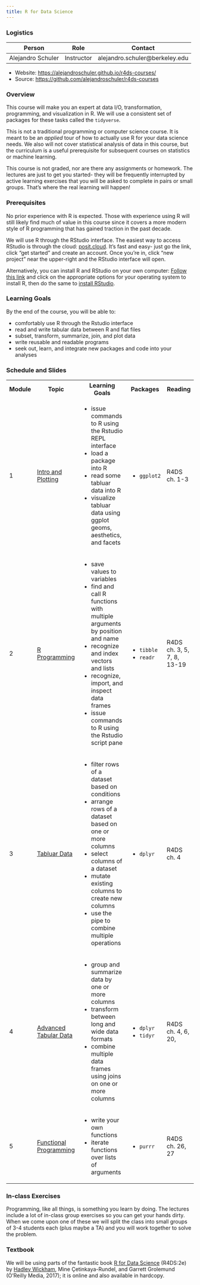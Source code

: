 ```yaml
---
title: R for Data Science
---
```


### Logistics
| Person | Role | Contact |
|---|---|---|
| Alejandro Schuler | Instructor | alejandro.schuler@berkeley.edu |

- Website: [https://alejandroschuler.github.io/r4ds-courses/](https://alejandroschuler.github.io/r4ds-courses/)
- Source: [https://github.com/alejandroschuler/r4ds-courses](https://github.com/alejandroschuler/r4ds-courses)

### Overview
This course will make you an expert at data I/O, transformation, programming, and visualization in R. 
We will use a consistent set of packages for these tasks called the `tidyverse`.

This is not a traditional programming or computer science course. 
It is meant to be an *applied* tour of how to actually use R for your data science needs. 
We also will not cover statistical analysis of data in this course, but the curriculum is a useful prerequisite for subsequent courses on statistics or machine learning.

This course is not graded, nor are there any assignments or homework. The lectures are just to get you started- they will be frequently interrupted by active learning exercises that you will be asked to complete in pairs or small groups. That's where the real learning will happen!

### Prerequisites
No prior experience with R is expected. Those with experience using R will still likely find much of value in this course since it covers a more modern style of R programming that has gained traction in the past decade.

We will use R through the RStudio interface. The easiest way to access RStudio is through the cloud: [posit.cloud](https://posit.cloud). It's fast and easy- just go the link, click "get started" and create an account. Once you're in, click "new project" near the upper-right and the RStudio interface will open.

Alternatively, you can install R and RStudio on your own computer: 
[Follow this link](https://cran.rstudio.com/) and click on the appropriate options for your operating system to install R, 
then do the same to [install RStudio](https://posit.co/download/rstudio-desktop/#download).

### Learning Goals
By the end of the course, you will be able to:

* comfortably use R through the Rstudio interface
* read and write tabular data between R and flat files
* subset, transform, summarize, join, and plot data
* write reusable and readable programs
* seek out, learn, and integrate new packages and code into your analyses

### Schedule and Slides

<table>
  <tbody>
    <tr>
        <th>Module</th>
        <th>Topic</th>
        <th>Learning Goals</th>
        <th>Packages</th>
        <th>Reading</th>
    </tr>
    <tr>
        <td>1</td>
        <td>[Intro and Plotting](lectures/1-intro-plotting.html)</td>
        <td><ul>
              <li>issue commands to R using the Rstudio REPL interface</li>
              <li>load a package into R</li>
              <li>read some tabluar data into R</li>
              <li>visualize tabluar data using ggplot geoms, aesthetics, and facets</li>
        </ul></td>
        <td><ul>
            <li><code>ggplot2</code></li>
        </ul></td>
        <td>R4DS ch. 1-3</td>
    </tr>
    <tr>
      <td>2</td>
      <td>[R Programming](lectures/2-r-basics.html)</td>
      <td>
        <ul>
            <li>save values to variables</li>
            <li>find and call R functions with multiple arguments by position and name</li>
            <li>recognize and index vectors and lists</li>
            <li>recognize, import, and inspect data frames</li>
            <li>issue commands to R using the Rstudio script pane</li>
        </ul></td>
        <td><ul>
            <li><code>tibble</code></li>
            <li><code>readr</code></li>
        </ul></td>
        <td>R4DS ch. 3, 5, 7, 8, 13-19</td>
    </tr>
    <tr>
      <td>3</td>
      <td>[Tabluar Data](lectures/3-data-transformation.html)</td>
        <td><ul>
            <li>filter rows of a dataset based on conditions</li>
            <li>arrange rows of a dataset based on one or more columns</li>
            <li>select columns of a dataset</li>
            <li>mutate existing columns to create new columns</li>
            <li>use the pipe to combine multiple operations</li>          
        </ul></td>
        <td><ul>
            <li><code>dplyr</code></li>
        </ul></td>
        <td>R4DS ch. 4</td>
    </tr>
    <tr>
      <td>4</td>
      <td>[Advanced Tabular Data](lectures/4-adv-tabular-data.html)</td>
      <td>
        <ul>
            <li>group and summarize data by one or more columns</li>
            <li>transform between long and wide data formats</li>
            <li>combine multiple data frames using joins on one or more columns</li>
        </ul></td>
        <td><ul>
            <li><code>dplyr</code></li>
            <li><code>tidyr</code></li>
        </ul></td>
        <td>R4DS ch. 4, 6, 20, </td>
    </tr>
    <tr>
      <td>5</td>
      <td>[Functional Programming](lectures/5-functional-programming.html)</td>
        <td><ul>
            <li>write your own functions</li>
            <li>iterate functions over lists of arguments</li>
        </ul></td>
        <td><ul>
            <li><code>purrr</code></li>
        </ul></td>
        <td>R4DS ch. 26, 27</td>
    </tr>
  </tbody>
</table>



### In-class Exercises
Programming, like all things, is something you learn by doing. The lectures include a lot of in-class group exercises so you can get your hands dirty. When we come upon one of these we will split the class into small groups of 3-4 students each (plus maybe a TA) and you will work together to solve the problem.

### Textbook
We will be using parts of the fantastic book [R for Data Science](https://r4ds.hadley.nz/) (R4DS:2e) by [Hadley Wickham](http://hadley.nz/), Mine Çetinkaya-Rundel, and Garrett Grolemund (O'Reilly Media, 2017); it is online and also available in hardcopy.

